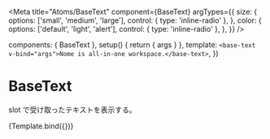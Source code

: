 
<Meta
  title="Atoms/BaseText"
  component={BaseText}
  argTypes={{
    size: {
      options: ['small', 'medium', 'large'],
      control: { type: 'inline-radio' },
    },
    color: {
      options: ['default', 'light', 'alert'],
      control: { type: 'inline-radio' },
    },
  }}
/>

  components: { BaseText },
  setup() {
    return { args }
  },
  template: `<base-text v-bind="args">Nome is all-in-one workspace.</base-text>`,
})

# BaseText

slot で受け取ったテキストを表示する。

<Canvas>
  <Story
    name="Default"
    args={{ size: 'medium', color: 'default', bold: false }}
  >
    {Template.bind({})}
  </Story>
</Canvas>

<ArgsTable story="Default" />
